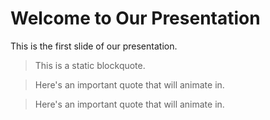 
# Welcome to Our Presentation

This is the first slide of our presentation.

> This is a static blockquote.

<Animate number={1}>

> Here's an important quote that will animate in.

</Animate>

<Animate number={2}>

> Here's an important quote that will animate in.

</Animate>
